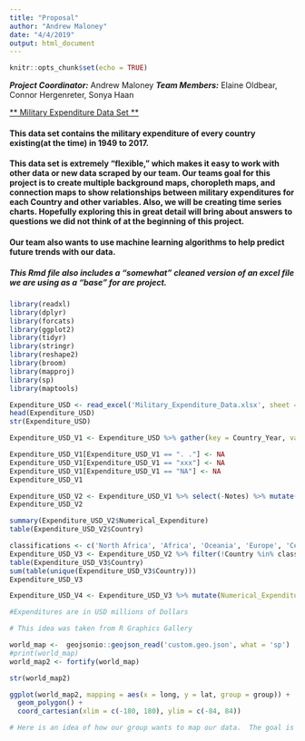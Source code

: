 ```yaml
---
title: "Proposal"
author: "Andrew Maloney"
date: "4/4/2019"
output: html_document
---
```


```r
knitr::opts_chunk$set(echo = TRUE)
```

***Project Coordinator:*** Andrew Maloney
***Team Members:*** Elaine Oldbear, Connor Hergenreter, Sonya Haan

[** Military Expenditure Data Set **](https://www.sipri.org/databases/milex)

#### This data set contains the military expenditure of every country existing(at the time) in 1949 to 2017.  


#### This data set is extremely "flexible," which makes it easy to work with other data or new data scraped by our team.  Our teams goal for this project is to create multiple background maps, choropleth maps, and connection maps to show relationships between military expenditures for each Country and other variables. Also, we will be creating time series charts. Hopefully exploring this in great detail will bring about answers to questions we did not think of at the beginning of this project.  


#### Our team also wants to use machine learning algorithms to help predict future trends with our data.


##### This Rmd file also includes a "somewhat" cleaned version of an excel file we are using as a "base" for are project. 

```r
library(readxl) 
library(dplyr) 
library(forcats)
library(ggplot2)
library(tidyr)
library(stringr)
library(reshape2)
library(broom)
library(mapproj)
library(sp)
library(maptools)

```

```r
Expenditure_USD <- read_excel('Military_Expenditure_Data.xlsx', sheet = 'Current USD')  # This sheet has also been cleaned up in excel.  There were multiple imbedded pictures and links, so I removed them before I used R.  
head(Expenditure_USD)
str(Expenditure_USD)
```

```r
Expenditure_USD_V1 <- Expenditure_USD %>% gather(key = Country_Year, value = Numerical_Expenditure, 3:71)
```

```r
Expenditure_USD_V1[Expenditure_USD_V1 == ". ."] <- NA
Expenditure_USD_V1[Expenditure_USD_V1 == "xxx"] <- NA
Expenditure_USD_V1[Expenditure_USD_V1 == "NA"] <- NA 
Expenditure_USD_V1
```

```r
Expenditure_USD_V2 <- Expenditure_USD_V1 %>% select(-Notes) %>% mutate(Country_Year = as.numeric(Country_Year), Numerical_Expenditure = as.numeric(Numerical_Expenditure))
Expenditure_USD_V2
```

```r
summary(Expenditure_USD_V2$Numerical_Expenditure)
table(Expenditure_USD_V2$Country)
```

```r
classifications <- c('North Africa', 'Africa', 'Oceania', 'Europe', 'Central Europe', 'Eastern Europe', 'Western Europe', 'Middle East', 'Sub-Saharan', 'Americas', 'Central America and the Caribbean', '', 'North America', 'Asia & Oceania', 'Central Asia', 'East Asia', 'South Asia', 'South-East Asia') #These are more like "regions" and contain no data at all.  I am removing them.
Expenditure_USD_V3 <- Expenditure_USD_V2 %>% filter(!Country %in% classifications) %>% filter(!is.na(Country))
table(Expenditure_USD_V3$Country)
sum(table(unique(Expenditure_USD_V3$Country)))
Expenditure_USD_V3
```


```r
Expenditure_USD_V4 <- Expenditure_USD_V3 %>% mutate(Numerical_Expenditure = as.integer(Numerical_Expenditure))

#Expenditures are in USD millions of Dollars

```


```r
# This idea was taken from R Graphics Gallery

world_map <-  geojsonio::geojson_read('custom.geo.json', what = 'sp')
#print(world_map)
world_map2 <- fortify(world_map)

str(world_map2)

ggplot(world_map2, mapping = aes(x = long, y = lat, group = group)) +
  geom_polygon() +
  coord_cartesian(xlim = c(-180, 180), ylim = c(-84, 84))

# Here is an idea of how our group wants to map our data.  The goal is to join our data with the "world_map" data.frame.  This should provide us with a colored legened and a color map.  
```